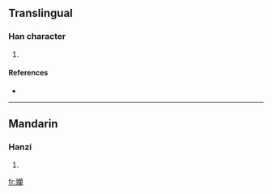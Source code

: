==Translingual==

===Han character===
{{Han char|rn=38|rad=女|as=21|sn=24|four=|canj=女廿日田 (VTAW)}}

# {{defn|Han|sort=女21}}

====References====
* {{Han ref|kx=0274.310|dkj=06920|dj=0543.070|hdz=21091.130|uh=5B4F|ud=23375}}

----

==Mandarin==

===Hanzi===
{{cmn-hanzi|pin=[[lǎn]] ([[lan3]])|wg=lan<sup>3</sup>}}

# {{defn|Mandarin|sort=女21}}

[[fr:孏]]